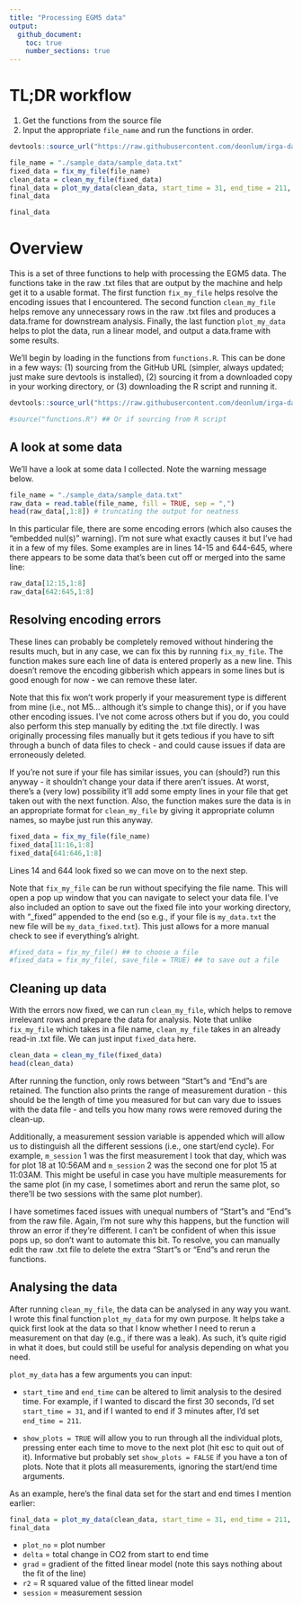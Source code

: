 ```yaml
---
title: "Processing EGM5 data"
output:
  github_document:
    toc: true
    number_sections: true
---
```


# TL;DR workflow

(1) Get the functions from the source file 
(2) Input the appropriate `file_name` and run the functions in order.
```r
devtools::source_url("https://raw.githubusercontent.com/deonlum/irga-data-processing/main/functions.R")
```
```r
file_name = "./sample_data/sample_data.txt"
fixed_data = fix_my_file(file_name)
clean_data = clean_my_file(fixed_data)
final_data = plot_my_data(clean_data, start_time = 31, end_time = 211, show_plots = FALSE)
final_data
```
```r
final_data
```

# Overview

This is a set of three functions to help with processing the EGM5 data. The functions take in the raw .txt files that are output by the machine and help get it to a usable format. The first function `fix_my_file` helps resolve the encoding issues that I encountered. The second function `clean_my_file` helps remove any unnecessary rows in the raw .txt files and produces a data.frame for downstream analysis. Finally, the last function `plot_my_data` helps to plot the data, run a linear model, and output a data.frame with some results.

We'll begin by loading in the functions from `functions.R`. This can be done in a few ways: (1) sourcing from the GitHub URL (simpler, always updated; just make sure devtools is installed), (2) sourcing it from a downloaded copy in your working directory, or (3) downloading the R script and running it.

```r
devtools::source_url("https://raw.githubusercontent.com/deonlum/irga-data-processing/main/functions.R") ## Source from URL

#source("functions.R") ## Or if sourcing from R script

```

## A look at some data
We'll have a look at some data I collected. Note the warning message below.

```r
file_name = "./sample_data/sample_data.txt"
raw_data = read.table(file_name, fill = TRUE, sep = ",")
head(raw_data[,1:8]) # truncating the output for neatness
```

In this particular file, there are some encoding errors (which also causes the "embedded nul(s)" warning). I'm not sure what exactly causes it but I've had it in a few of my files. Some examples are in lines 14-15 and 644-645, where there appears to be some data that's been cut off or merged into the same line:

```r
raw_data[12:15,1:8]
raw_data[642:645,1:8]

```

## Resolving encoding errors
These lines can probably be completely removed without hindering the results much, but in any case, we can fix this by running `fix_my_file`. The function makes sure each line of data is entered properly as a new line. This doesn't remove the encoding gibberish which appears in some lines but is good enough for now - we can remove these later. 

Note that this fix won't work properly if your measurement type is different from mine (i.e., not M5... although it's simple to change this), or if you have other encoding issues. I've not come across others but if you do, you could also perform this step manually by editing the .txt file directly. I was originally processing files manually but it gets tedious if you have to sift through a bunch of data files to check - and could cause issues if data are erroneously deleted.

If you're not sure if your file has similar issues, you can (should?) run this anyway - it shouldn't change your data if there aren't issues. At worst, there's a (very low) possibility it'll add some empty lines in your file that get taken out with the next function. Also, the function makes sure the data is in an appropriate format for `clean_my_file` by giving it appropriate column names, so maybe just run this anyway.

```r
fixed_data = fix_my_file(file_name)
fixed_data[11:16,1:8]
fixed_data[641:646,1:8]
```

Lines 14 and 644 look fixed so we can move on to the next step.

Note that `fix_my_file` can be run without specifying the file name. This will open a pop up window that you can navigate to select your data file. I've also included an option to save out the fixed file into your working directory, with "_fixed" appended to the end (so e.g., if your file is `my_data.txt` the new file will be `my_data_fixed.txt`). This just allows for a more manual check to see if everything's alright.
```r
#fixed_data = fix_my_file() ## to choose a file
#fixed_data = fix_my_file(, save_file = TRUE) ## to save out a file
```

## Cleaning up data
With the errors now fixed, we can run `clean_my_file`, which helps to remove irrelevant rows and prepare the data for analysis. Note that unlike `fix_my_file` which takes in a file name, `clean_my_file` takes in an already read-in .txt file. We can just input `fixed_data` here.

```r
clean_data = clean_my_file(fixed_data)
head(clean_data)
```
After running the function, only rows between "Start"s and "End"s are retained. The function also prints the range of measurement duration - this should be the length of time you measured for but can vary due to issues with the data file - and tells you how many rows were removed during the clean-up.

Additionally, a measurement session variable is appended which will allow us to distinguish all the different sessions (i.e., one start/end cycle). For example, `m_session` 1 was the first measurement I took that day, which was for plot 18 at 10:56AM and `m_session` 2 was the second one for plot 15 at 11:03AM. This might be useful in case you have multiple measurements for the same plot (in my case, I sometimes abort and rerun the same plot, so there'll be two sessions with the same plot number).

I have sometimes faced issues with unequal numbers of "Start"s and "End"s from the raw file. Again, I'm not sure why this happens, but the function will throw an error if they're different. I can't be confident of when this issue pops up, so don't want to automate this bit. To resolve, you can manually edit the raw .txt file to delete the extra "Start"s or "End"s and rerun the functions.

## Analysing the data
After running `clean_my_file`, the data can be analysed in any way you want. I wrote this final function `plot_my_data` for my own purpose. It helps take a quick first look at the data so that I know whether I need to rerun a measurement on that day (e.g., if there was a leak). As such, it's quite rigid in what it does, but could still be useful for analysis depending on what you need.

`plot_my_data` has a few arguments you can input: 

* `start_time` and `end_time` can be altered to limit analysis to the desired time. For example, if I wanted to discard the first 30 seconds, I'd set `start_time = 31`, and if I wanted to end if 3 minutes after, I'd set `end_time = 211`. 

* `show_plots = TRUE` will allow you to run through all the individual plots, pressing enter each time to move to the next plot (hit esc to quit out of it). Informative but probably set `show_plots = FALSE` if you have a ton of plots. Note that it plots all measurements, ignoring the start/end time arguments.

As an example, here's the final data set for the start and end times I mention earlier:
```r
final_data = plot_my_data(clean_data, start_time = 31, end_time = 211, show_plots = FALSE)
final_data
```

* `plot_no` = plot number
* `delta` = total change in CO2 from start to end time
* `grad` = gradient of the fitted linear model (note this says nothing about the fit of the line)
* `r2` = R squared value of the fitted linear model
* `session` = measurement session